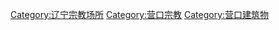 [[Category:辽宁宗教场所|Category:辽宁宗教场所]]
[[Category:营口宗教|Category:营口宗教]]
[[Category:营口建筑物|Category:营口建筑物]]